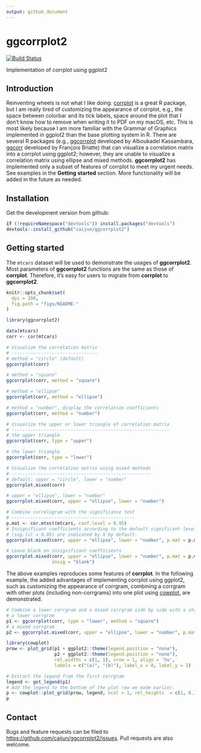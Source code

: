 ```yaml
---
output: github_document
---
```


# ggcorrplot2

[![Build Status](https://travis-ci.org/caijun/ggcorrplot2.svg?branch=master)](https://travis-ci.org/caijun/ggcorrplot2)

Implementation of corrplot using ggplot2

## Introduction

Reinventing wheels is not what I like doing. [corrplot](https://CRAN.R-project.org/package=corrplot) is a great R package, but I am really tired of customizing the appearance of corrplot, e.g., the space between colorbar and its tick labels, space around the plot that I don't know how to remove when writing it to PDF on my macOS, etc. This is most likely because I am more familiar with the Grammar of Graphics implemented in ggplot2 than the base plotting system in R. There are several R packages (e.g., [ggcorrplot](https://github.com/kassambara/ggcorrplot) developed by Alboukadel Kassambara, [ggcorr](https://github.com/briatte/ggcorr) developed by François Briatte) that can visualize a correlation matrix into a corrplot using ggplot2; however, they are unable to visualize a correlation matrix using ellipse and mixed methods. **ggcorrplot2** has implemented only a subset of features of corrplot to meet my urgent needs. See examples in the **Getting started** section. More functionality will be added in the future as needed.

## Installation

Get the development version from github:

```r
if (!requireNamespace("devtools")) install.packages("devtools")
devtools::install_github("caijun/ggcorrplot2")
```

## Getting started

The `mtcars` dataset will be used to demonstrate the usages of **ggcorrplot2**. Most parameters of **ggcorrplot2** functions are the same as those of **corrplot**. Therefore, it's easy for users to migrate from **corrplot** to **ggcorrplot2**.

```r
knitr::opts_chunk$set(
  dpi = 200,
  fig.path = "figs/README-"
)
```

```r
library(ggcorrplot2)

data(mtcars)
corr <- cor(mtcars)

# Visualize the correlation matrix
# --------------------------------
# method = "circle" (default)
ggcorrplot(corr)

# method = "square"
ggcorrplot(corr, method = "square")

# method = "ellipse"
ggcorrplot(corr, method = "ellipse")

# method = "number", display the correlation coefficients
ggcorrplot(corr, method = "number")

# Visualize the upper or lower triangle of correlation matrix
# -----------------------------------------------------------
# the upper triangle
ggcorrplot(corr, type = "upper")

# the lower triangle
ggcorrplot(corr, type = "lower")

# Visualize the correlation matrix using mixed methods
# ----------------------------------------------------
# default: upper = "circle", lower = "number"
ggcorrplot.mixed(corr)

# upper = "ellipse", lower = "number"
ggcorrplot.mixed(corr, upper = "ellipse", lower = "number")

# Combine correlogram with the significance test
# ----------------------------------------------
p.mat <- cor.mtest(mtcars, conf.level = 0.95)
# Insignificant coefficients according to the default significant level 
# (sig.lvl = 0.05) are indicated by X by default.
ggcorrplot.mixed(corr, upper = "ellipse", lower = "number", p.mat = p.mat)

# Leave blank on insignificant coefficients
ggcorrplot.mixed(corr, upper = "ellipse", lower = "number", p.mat = p.mat, 
                 insig = "blank")
```

The above examples reproduces some features of **corrplot**. In the following example, the added advantages of implementing corrplot using ggplot2, such as customizing the appearance of corrgram, combining a corrgram with other plots (including non-corrgrams) into one plot using [cowplot](https://github.com/wilkelab/cowplot), are demonstrated.

```r
# Combine a lower corrgram and a mixed corrgram side by side with a shared colorbar on the bottom
# a lower corrgram
p1 <- ggcorrplot(corr, type = "lower", method = "square")
# a mixed corrgram
p2 <- ggcorrplot.mixed(corr, upper = "ellipse", lower = "number", p.mat = p.mat)

library(cowplot)
prow <- plot_grid(p1 + ggplot2::theme(legend.position = "none"),
                  p2 + ggplot2::theme(legend.position = "none"),
                  rel_widths = c(1, 1), nrow = 1, align = 'hv',
                  labels = c("(a)", "(b)"), label_x = 0, label_y = 1)

# Extract the legend from the first corrgram
legend <- get_legend(p1)
# Add the legend to the bottom of the plot row we made earlier.
p <- cowplot::plot_grid(prow, legend, ncol = 1, rel_heights  = c(1, 0.15))
p
```

## Contact

Bugs and feature requests can be filed to
<https://github.com/caijun/ggcorrplot2/issues>. Pull requests are also welcome.
